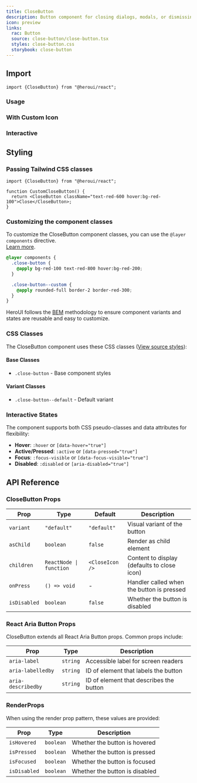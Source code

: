 ```yaml
---
title: CloseButton
description: Button component for closing dialogs, modals, or dismissing content
icon: preview
links:
  rac: Button
  source: close-button/close-button.tsx
  styles: close-button.css
  storybook: close-button
---
```


## Import

```tsx
import {CloseButton} from "@heroui/react";
```

### Usage

<ComponentPreview
  name="close-button-default"
/>

### With Custom Icon

<ComponentPreview
  name="close-button-with-custom-icon"
/>

### Interactive

<ComponentPreview
  name="close-button-interactive"
/>

## Styling

### Passing Tailwind CSS classes

```tsx
import {CloseButton} from "@heroui/react";

function CustomCloseButton() {
  return <CloseButton className="text-red-600 hover:bg-red-100">Close</CloseButton>;
}
```

### Customizing the component classes

To customize the CloseButton component classes, you can use the `@layer components` directive.
<br/>[Learn more](https://tailwindcss.com/docs/adding-custom-styles#adding-component-classes).

```css
@layer components {
  .close-button {
    @apply bg-red-100 text-red-800 hover:bg-red-200;
  }

  .close-button--custom {
    @apply rounded-full border-2 border-red-300;
  }
}
```

HeroUI follows the [BEM](https://getbem.com/) methodology to ensure component variants and states are reusable and easy to customize.

### CSS Classes

The CloseButton component uses these CSS classes ([View source styles](https://github.com/heroui-inc/heroui/blob/v3/packages/styles/components/close-button.css)):

#### Base Classes

- `.close-button` - Base component styles

#### Variant Classes

- `.close-button--default` - Default variant

### Interactive States

The component supports both CSS pseudo-classes and data attributes for flexibility:

- **Hover**: `:hover` or `[data-hover="true"]`
- **Active/Pressed**: `:active` or `[data-pressed="true"]`
- **Focus**: `:focus-visible` or `[data-focus-visible="true"]`
- **Disabled**: `:disabled` or `[aria-disabled="true"]`

## API Reference

### CloseButton Props

| Prop       | Type                    | Default     | Description |
| ---------- | ----------------------- | ----------- | ----------- |
| `variant`  | `"default"`             | `"default"` | Visual variant of the button |
| `asChild`  | `boolean`               | `false`     | Render as child element |
| `children` | `ReactNode \| function` | `<CloseIcon />` | Content to display (defaults to close icon) |
| `onPress`  | `() => void`            | -           | Handler called when the button is pressed |
| `isDisabled` | `boolean`             | `false`     | Whether the button is disabled |

### React Aria Button Props

CloseButton extends all React Aria Button props. Common props include:

| Prop              | Type      | Description |
| ----------------- | --------- | ----------- |
| `aria-label`      | `string`  | Accessible label for screen readers |
| `aria-labelledby` | `string`  | ID of element that labels the button |
| `aria-describedby`| `string`  | ID of element that describes the button |

### RenderProps

When using the render prop pattern, these values are provided:

| Prop          | Type      | Description |
| ------------- | --------- | ----------- |
| `isHovered`   | `boolean` | Whether the button is hovered |
| `isPressed`   | `boolean` | Whether the button is pressed |
| `isFocused`   | `boolean` | Whether the button is focused |
| `isDisabled`  | `boolean` | Whether the button is disabled |
